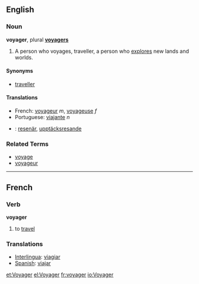 ==English==
===Noun===
'''voyager''', plural '''[[voyagers]]'''

# A person who voyages, traveller, a person who [[explore]]s new lands and worlds.

====Synonyms====
*[[traveller]]

====Translations====
*French: [[voyageur]] ''m'', [[voyageuse]] ''f''
*Portuguese: [[viajante]] ''n''
*{{sv}}: [[resenär]], [[upptäcksresande]]

===Related Terms===
*[[voyage]]
*[[voyageur]]

----

==French==
===Verb===
'''voyager'''

# to [[travel]]

===Translations===

*[[Interlingua]]: [[viagiar]]
*[[Spanish]]: [[viajar]]
[[et:Voyager]]
[[el:Voyager]]
[[fr:voyager]]
[[io:Voyager]]